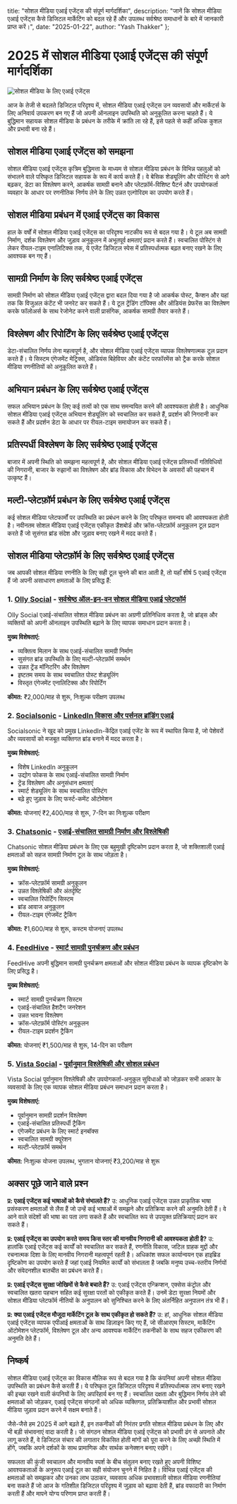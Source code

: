   title: "सोशल मीडिया एआई एजेंट्स की संपूर्ण मार्गदर्शिका",
  description: "जानें कि सोशल मीडिया एआई एजेंट्स कैसे डिजिटल मार्केटिंग को बदल रहे हैं और उपलब्ध सर्वश्रेष्ठ समाधानों के बारे में जानकारी प्राप्त करें।",
  date: "2025-01-22",
  author: "Yash Thakker"
};

# 2025 में सोशल मीडिया एआई एजेंट्स की संपूर्ण मार्गदर्शिका

![सोशल मीडिया के लिए एआई एजेंट्स](/images/blog-posts/ai-agent-for-social-media.jpeg)

आज के तेजी से बदलते डिजिटल परिदृश्य में, सोशल मीडिया एआई एजेंट्स उन व्यवसायों और मार्केटर्स के लिए अनिवार्य उपकरण बन गए हैं जो अपनी ऑनलाइन उपस्थिति को अनुकूलित करना चाहते हैं। ये बुद्धिमान सहायक सोशल मीडिया के प्रबंधन के तरीके में क्रांति ला रहे हैं, इसे पहले से कहीं अधिक कुशल और प्रभावी बना रहे हैं।

## सोशल मीडिया एआई एजेंट्स को समझना

सोशल मीडिया एआई एजेंट्स कृत्रिम बुद्धिमत्ता के माध्यम से सोशल मीडिया प्रबंधन के विभिन्न पहलुओं को संभालने वाले परिष्कृत डिजिटल सहायक के रूप में कार्य करते हैं। वे बेसिक शेड्यूलिंग और पोस्टिंग से आगे बढ़कर, डेटा का विश्लेषण करने, आकर्षक सामग्री बनाने और प्लेटफ़ॉर्म-विशिष्ट पैटर्न और उपयोगकर्ता व्यवहार के आधार पर रणनीतिक निर्णय लेने के लिए उन्नत एल्गोरिदम का उपयोग करते हैं।

## सोशल मीडिया प्रबंधन में एआई एजेंट्स का विकास

हाल के वर्षों में सोशल मीडिया एआई एजेंट्स का परिदृश्य नाटकीय रूप से बदल गया है। ये टूल अब सामग्री निर्माण, दर्शक विश्लेषण और जुड़ाव अनुकूलन में अभूतपूर्व क्षमताएं प्रदान करते हैं। स्वचालित पोस्टिंग से लेकर रीयल-टाइम एनालिटिक्स तक, ये एजेंट डिजिटल स्पेस में प्रतिस्पर्धात्मक बढ़त बनाए रखने के लिए आवश्यक बन गए हैं।

## सामग्री निर्माण के लिए सर्वश्रेष्ठ एआई एजेंट्स

सामग्री निर्माण को सोशल मीडिया एआई एजेंट्स द्वारा बदल दिया गया है जो आकर्षक पोस्ट, कैप्शन और यहां तक कि विजुअल कंटेंट भी जनरेट कर सकते हैं। ये टूल ट्रेंडिंग टॉपिक्स और ऑडियंस प्रेफरेंस का विश्लेषण करके फॉलोअर्स के साथ रेजोनेट करने वाली प्रासंगिक, आकर्षक सामग्री तैयार करते हैं।

## विश्लेषण और रिपोर्टिंग के लिए सर्वश्रेष्ठ एआई एजेंट्स

डेटा-संचालित निर्णय लेना महत्वपूर्ण है, और सोशल मीडिया एआई एजेंट्स व्यापक विश्लेषणात्मक टूल प्रदान करते हैं। ये सिस्टम एंगेजमेंट मेट्रिक्स, ऑडियंस बिहेवियर और कंटेंट परफॉरमेंस को ट्रैक करके सोशल मीडिया रणनीतियों को अनुकूलित करते हैं।

## अभियान प्रबंधन के लिए सर्वश्रेष्ठ एआई एजेंट्स

सफल अभियान प्रबंधन के लिए कई तत्वों को एक साथ समन्वयित करने की आवश्यकता होती है। आधुनिक सोशल मीडिया एआई एजेंट्स अभियान शेड्यूलिंग को स्वचालित कर सकते हैं, प्रदर्शन की निगरानी कर सकते हैं और प्रदर्शन डेटा के आधार पर रीयल-टाइम समायोजन कर सकते हैं।

## प्रतिस्पर्धी विश्लेषण के लिए सर्वश्रेष्ठ एआई एजेंट्स

बाजार में अपनी स्थिति को समझना महत्वपूर्ण है, और सोशल मीडिया एआई एजेंट्स प्रतिस्पर्धी गतिविधियों की निगरानी, बाजार के रुझानों का विश्लेषण और ब्रांड विकास और विभेदन के अवसरों की पहचान में उत्कृष्ट हैं।

## मल्टी-प्लेटफ़ॉर्म प्रबंधन के लिए सर्वश्रेष्ठ एआई एजेंट्स

कई सोशल मीडिया प्लेटफार्मों पर उपस्थिति का प्रबंधन करने के लिए परिष्कृत समन्वय की आवश्यकता होती है। नवीनतम सोशल मीडिया एआई एजेंट्स एकीकृत डैशबोर्ड और क्रॉस-प्लेटफ़ॉर्म अनुकूलन टूल प्रदान करते हैं जो सुसंगत ब्रांड संदेश और जुड़ाव बनाए रखने में मदद करते हैं।

## सोशल मीडिया प्लेटफ़ॉर्म के लिए सर्वश्रेष्ठ एआई एजेंट्स

जब आपकी सोशल मीडिया रणनीति के लिए सही टूल चुनने की बात आती है, तो यहाँ शीर्ष 5 एआई एजेंट्स हैं जो अपनी असाधारण क्षमताओं के लिए प्रसिद्ध हैं:

### 1. [Olly Social](https://olly.social) - [सर्वश्रेष्ठ ऑल-इन-वन सोशल मीडिया एआई प्लेटफॉर्म](https://olly.social/features/ai-social-media-management)
Olly Social एआई-संचालित सोशल मीडिया प्रबंधन का अग्रणी प्रतिनिधित्व करता है, जो ब्रांड्स और व्यक्तियों को अपनी ऑनलाइन उपस्थिति बढ़ाने के लिए व्यापक समाधान प्रदान करता है।

**मुख्य विशेषताएं:**
- व्यक्तित्व मिलान के साथ एआई-संचालित सामग्री निर्माण
- सुसंगत ब्रांड उपस्थिति के लिए मल्टी-प्लेटफ़ॉर्म समर्थन
- उन्नत ट्रेंड मॉनिटरिंग और विश्लेषण
- इष्टतम समय के साथ स्वचालित पोस्ट शेड्यूलिंग
- विस्तृत एंगेजमेंट एनालिटिक्स और रिपोर्टिंग

**कीमत:** ₹2,000/माह से शुरू, निःशुल्क परीक्षण उपलब्ध

### 2. [Socialsonic](https://socialsonic.ai) - [LinkedIn विकास और पर्सनल ब्रांडिंग एआई](https://socialsonic.ai/linkedin-growth)
Socialsonic ने खुद को प्रमुख LinkedIn-केंद्रित एआई एजेंट के रूप में स्थापित किया है, जो पेशेवरों और व्यवसायों को मजबूत व्यक्तिगत ब्रांड बनाने में मदद करता है।

**मुख्य विशेषताएं:**
- विशेष LinkedIn अनुकूलन
- उद्योग फोकस के साथ एआई-संचालित सामग्री निर्माण
- ट्रेंड विश्लेषण और अनुसंधान क्षमताएं
- स्मार्ट शेड्यूलिंग के साथ स्वचालित पोस्टिंग
- बढ़े हुए जुड़ाव के लिए फर्स्ट-कमेंट ऑटोमेशन

**कीमत:** योजनाएं ₹2,400/माह से शुरू, 7-दिन का निःशुल्क परीक्षण

### 3. [Chatsonic](https://writesonic.com/chat) - [एआई-संचालित सामग्री निर्माण और विश्लेषिकी](https://writesonic.com/chat/social-media)
Chatsonic सोशल मीडिया प्रबंधन के लिए एक बहुमुखी दृष्टिकोण प्रदान करता है, जो शक्तिशाली एआई क्षमताओं को सहज सामग्री निर्माण टूल के साथ जोड़ता है।

**मुख्य विशेषताएं:**
- क्रॉस-प्लेटफ़ॉर्म सामग्री अनुकूलन
- उन्नत विश्लेषिकी और अंतर्दृष्टि
- स्वचालित रिपोर्टिंग सिस्टम
- ब्रांड आवाज अनुकूलन
- रीयल-टाइम एंगेजमेंट ट्रैकिंग

**कीमत:** ₹1,600/माह से शुरू, कस्टम योजनाएं उपलब्ध

### 4. [FeedHive](https://feedhive.io) - [स्मार्ट सामग्री पुनर्चक्रण और प्रबंधन](https://feedhive.io/features/content-recycling)
FeedHive अपनी बुद्धिमान सामग्री पुनर्चक्रण क्षमताओं और सोशल मीडिया प्रबंधन के व्यापक दृष्टिकोण के लिए प्रसिद्ध है।

**मुख्य विशेषताएं:**
- स्मार्ट सामग्री पुनर्चक्रण सिस्टम
- एआई-संचालित हैशटैग जनरेशन
- उन्नत भावना विश्लेषण
- क्रॉस-प्लेटफ़ॉर्म पोस्टिंग अनुकूलन
- रीयल-टाइम प्रदर्शन ट्रैकिंग

**कीमत:** योजनाएं ₹1,500/माह से शुरू, 14-दिन का परीक्षण

### 5. [Vista Social](https://vistasocial.com) - [पूर्वानुमान विश्लेषिकी और सोशल प्रबंधन](https://vistasocial.com/features/analytics)
Vista Social पूर्वानुमान विश्लेषिकी और उपयोगकर्ता-अनुकूल सुविधाओं को जोड़कर सभी आकार के व्यवसायों के लिए एक व्यापक सोशल मीडिया प्रबंधन समाधान प्रदान करता है।

**मुख्य विशेषताएं:**
- पूर्वानुमान सामग्री प्रदर्शन विश्लेषण
- एआई-संचालित प्रतिस्पर्धी ट्रैकिंग
- एंगेजमेंट प्रबंधन के लिए स्मार्ट इनबॉक्स
- स्वचालित सामग्री क्यूरेशन
- मल्टी-प्लेटफ़ॉर्म समर्थन

**कीमत:** निःशुल्क योजना उपलब्ध, भुगतान योजनाएं ₹3,200/माह से शुरू

## अक्सर पूछे जाने वाले प्रश्न

**प्र: एआई एजेंट्स कई भाषाओं को कैसे संभालते हैं?**
उ: आधुनिक एआई एजेंट्स उन्नत प्राकृतिक भाषा प्रसंस्करण क्षमताओं से लैस हैं जो उन्हें कई भाषाओं में समझने और प्रतिक्रिया करने की अनुमति देती हैं। वे आने वाले संदेशों की भाषा का पता लगा सकते हैं और स्वचालित रूप से उपयुक्त प्रतिक्रियाएं प्रदान कर सकते हैं।

**प्र: एआई एजेंट्स का उपयोग करते समय किस स्तर की मानवीय निगरानी की आवश्यकता होती है?**
उ: हालांकि एआई एजेंट्स कई कार्यों को स्वचालित कर सकते हैं, रणनीति विकास, जटिल ग्राहक मुद्दों और रचनात्मक दिशा के लिए मानवीय निगरानी महत्वपूर्ण रहती है। अधिकांश सफल कार्यान्वयन एक हाइब्रिड दृष्टिकोण का उपयोग करते हैं जहां एआई नियमित कार्यों को संभालता है जबकि मनुष्य उच्च-स्तरीय निर्णयों और संवेदनशील बातचीत का प्रबंधन करते हैं।

**प्र: एआई एजेंट्स सुरक्षा जोखिमों से कैसे बचाते हैं?**
उ: एआई एजेंट्स एन्क्रिप्शन, एक्सेस कंट्रोल और स्वचालित खतरा पहचान सहित कई सुरक्षा परतों को एकीकृत करते हैं। उनमें डेटा सुरक्षा नियमों और सोशल मीडिया प्लेटफॉर्म नीतियों के अनुपालन को सुनिश्चित करने के लिए अंतर्निहित अनुपालन तंत्र भी हैं।

**प्र: क्या एआई एजेंट्स मौजूदा मार्केटिंग टूल के साथ एकीकृत हो सकते हैं?**
उ: हां, आधुनिक सोशल मीडिया एआई एजेंट्स व्यापक एपीआई क्षमताओं के साथ डिज़ाइन किए गए हैं, जो सीआरएम सिस्टम, मार्केटिंग ऑटोमेशन प्लेटफॉर्म, विश्लेषण टूल और अन्य आवश्यक मार्केटिंग तकनीकों के साथ सहज एकीकरण की अनुमति देते हैं।

## निष्कर्ष

सोशल मीडिया एआई एजेंट्स का विकास मौलिक रूप से बदल गया है कि कंपनियां अपनी सोशल मीडिया उपस्थिति का प्रबंधन कैसे करती हैं। ये परिष्कृत टूल डिजिटल परिदृश्य में प्रतिस्पर्धात्मक लाभ बनाए रखने की इच्छा रखने वाली कंपनियों के लिए अपरिहार्य बन गए हैं। स्वचालित दक्षता और बुद्धिमान निर्णय लेने की क्षमताओं को जोड़कर, एआई एजेंट्स संगठनों को अधिक व्यक्तिगत, प्रतिक्रियाशील और प्रभावी सोशल मीडिया जुड़ाव प्रदान करने में सक्षम बनाते हैं।

जैसे-जैसे हम 2025 में आगे बढ़ते हैं, इन तकनीकों की निरंतर प्रगति सोशल मीडिया प्रबंधन के लिए और भी बड़ी संभावनाएं वादा करती है। जो संगठन सोशल मीडिया एआई एजेंट्स को प्रभावी ढंग से अपनाते और लागू करते हैं, वे डिजिटल संचार की लगातार विकसित होती मांगों को पूरा करने के लिए अच्छी स्थिति में होंगे, जबकि अपने दर्शकों के साथ प्रामाणिक और सार्थक कनेक्शन बनाए रखेंगे।

सफलता की कुंजी स्वचालन और मानवीय स्पर्श के बीच संतुलन बनाए रखते हुए अपनी विशिष्ट आवश्यकताओं के अनुरूप एआई टूल का सही संयोजन चुनने में निहित है। विभिन्न एआई एजेंट्स की क्षमताओं को समझकर और उनका लाभ उठाकर, व्यवसाय अधिक प्रभावशाली सोशल मीडिया रणनीतियां बना सकते हैं जो आज के गतिशील डिजिटल परिदृश्य में जुड़ाव को बढ़ावा देती हैं, ब्रांड वफादारी का निर्माण करती हैं और मापने योग्य परिणाम प्राप्त करती हैं।